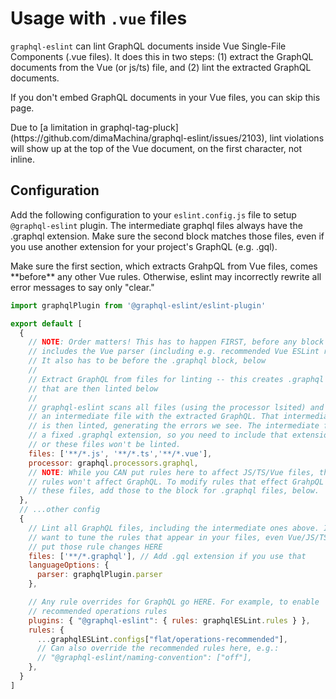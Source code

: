 # Usage with `.vue` files

`graphql-eslint` can lint GraphQL documents inside Vue Single-File Components (.vue files). It does this in two steps: (1) extract the GraphQL documents from the Vue (or js/ts) file, and (2) lint the extracted GraphQL documents.

If you don't embed GraphQL documents in your Vue files, you can skip this page.

<Callout type="warning">
  Due to [a limitation in graphql-tag-pluck](https://github.com/dimaMachina/graphql-eslint/issues/2103), lint violations will show up at the top of the Vue document, on the first character, not inline.
</Callout>

## Configuration

Add the following configuration to your `eslint.config.js` file to setup `@graphql-eslint` plugin. The intermediate graphql files always have the .graphql extension. Make sure the second block matches those files, even if you use another extension for your project's GraphQL (e.g. .gql).

<Callout type="warning">
  Make sure the first section, which extracts GrahpQL from Vue files, comes **before** any other Vue rules. Otherwise, eslint may incorrectly rewrite all error messages to say only "clear."
</Callout>

```js filename="eslint.config.js"
import graphqlPlugin from '@graphql-eslint/eslint-plugin'

export default [
  {
    // NOTE: Order matters! This has to happen FIRST, before any block that
    // includes the Vue parser (including e.g. recommended Vue ESLint rules).
    // It also has to be before the .graphql block, below
    //
    // Extract GraphQL from files for linting -- this creates .graphql files
    // that are then linted below
    //
    // graphql-eslint scans all files (using the processor lsited) and outputs
    // an intermediate file with the extracted GraphQL. That intermediate file
    // is then linted, generating the errors we see. The intermediate file has
    // a fixed .graphql extension, so you need to include that extension below
    // or these files won't be linted.
    files: ['**/*.js', '**/*.ts','**/*.vue'],
    processor: graphql.processors.graphql,
    // NOTE: While you CAN put rules here to affect JS/TS/Vue files, those
    // rules won't affect GraphQL. To modify rules that effect GrahpQL inside
    // these files, add those to the block for .graphql files, below.
  },
  // ...other config
  {
    // Lint all GraphQL files, including the intermediate ones above. If you
    // want to tune the rules that appear in your files, even Vue/JS/TS files,
    // put those rule changes HERE
    files: ['**/*.graphql'], // Add .gql extension if you use that
    languageOptions: {
      parser: graphqlPlugin.parser
    },

    // Any rule overrides for GraphQL go HERE. For example, to enable
    // recommended operations rules
    plugins: { "@graphql-eslint": { rules: graphqlESLint.rules } },
    rules: {
      ...graphqlESLint.configs["flat/operations-recommended"],
      // Can also override the recommended rules here, e.g.:
      // "@graphql-eslint/naming-convention": ["off"],
    },
  }
]
